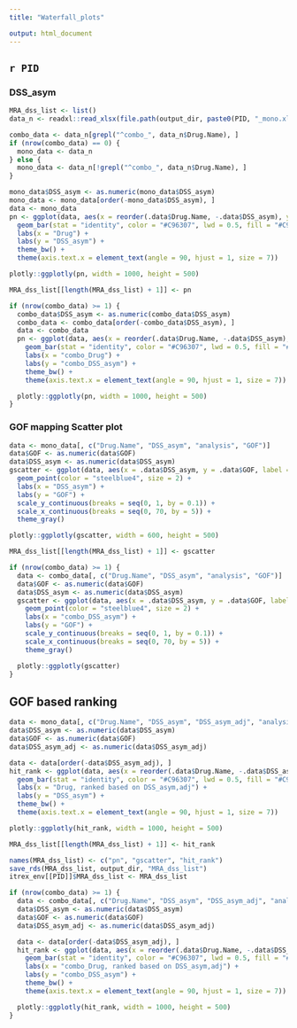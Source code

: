 ```yaml
---
title: "Waterfall_plots"

output: html_document
---
```

## `r PID`

### DSS_asym
```r
MRA_dss_list <- list()
data_n <- readxl::read_xlsx(file.path(output_dir, paste0(PID, "_mono.xlsx")))

combo_data <- data_n[grepl("^combo_", data_n$Drug.Name), ]
if (nrow(combo_data) == 0) {
  mono_data <- data_n
} else {
  mono_data <- data_n[!grepl("^combo_", data_n$Drug.Name), ]
}

mono_data$DSS_asym <- as.numeric(mono_data$DSS_asym)
mono_data <- mono_data[order(-mono_data$DSS_asym), ]
data <- mono_data
pn <- ggplot(data, aes(x = reorder(.data$Drug.Name, -.data$DSS_asym), y = .data$DSS_asym, width = 0.75)) +
  geom_bar(stat = "identity", color = "#C96307", lwd = 0.5, fill = "#C96307", na.rm = TRUE) +
  labs(x = "Drug") +
  labs(y = "DSS_asym") +
  theme_bw() +
  theme(axis.text.x = element_text(angle = 90, hjust = 1, size = 7))

plotly::ggplotly(pn, width = 1000, height = 500)

MRA_dss_list[[length(MRA_dss_list) + 1]] <- pn
```

```r
if (nrow(combo_data) >= 1) {
  combo_data$DSS_asym <- as.numeric(combo_data$DSS_asym)
  combo_data <- combo_data[order(-combo_data$DSS_asym), ]
  data <- combo_data
  pn <- ggplot(data, aes(x = reorder(.data$Drug.Name, -.data$DSS_asym), y = .data$DSS_asym, width = 0.75)) +
    geom_bar(stat = "identity", color = "#C96307", lwd = 0.5, fill = "#C96307", na.rm = TRUE) +
    labs(x = "combo_Drug") +
    labs(y = "combo_DSS_asym") +
    theme_bw() +
    theme(axis.text.x = element_text(angle = 90, hjust = 1, size = 7))

  plotly::ggplotly(pn, width = 1000, height = 500)
}
```


### GOF mapping Scatter plot 

```r
data <- mono_data[, c("Drug.Name", "DSS_asym", "analysis", "GOF")]
data$GOF <- as.numeric(data$GOF)
data$DSS_asym <- as.numeric(data$DSS_asym)
gscatter <- ggplot(data, aes(x = .data$DSS_asym, y = .data$GOF, label = .data$Drug.Name)) +
  geom_point(color = "steelblue4", size = 2) +
  labs(x = "DSS_asym") +
  labs(y = "GOF") +
  scale_y_continuous(breaks = seq(0, 1, by = 0.1)) +
  scale_x_continuous(breaks = seq(0, 70, by = 5)) +
  theme_gray()

plotly::ggplotly(gscatter, width = 600, height = 500)

MRA_dss_list[[length(MRA_dss_list) + 1]] <- gscatter
```


```r
if (nrow(combo_data) >= 1) {
  data <- combo_data[, c("Drug.Name", "DSS_asym", "analysis", "GOF")]
  data$GOF <- as.numeric(data$GOF)
  data$DSS_asym <- as.numeric(data$DSS_asym)
  gscatter <- ggplot(data, aes(x = .data$DSS_asym, y = .data$GOF, label = .data$Drug.Name)) +
    geom_point(color = "steelblue4", size = 2) +
    labs(x = "combo_DSS_asym") +
    labs(y = "GOF") +
    scale_y_continuous(breaks = seq(0, 1, by = 0.1)) +
    scale_x_continuous(breaks = seq(0, 70, by = 5)) +
    theme_gray()

  plotly::ggplotly(gscatter)
}
```

## GOF based ranking
```r
data <- mono_data[, c("Drug.Name", "DSS_asym", "DSS_asym_adj", "analysis", "GOF")]
data$DSS_asym <- as.numeric(data$DSS_asym)
data$GOF <- as.numeric(data$GOF)
data$DSS_asym_adj <- as.numeric(data$DSS_asym_adj)

data <- data[order(-data$DSS_asym_adj), ]
hit_rank <- ggplot(data, aes(x = reorder(.data$Drug.Name, -.data$DSS_asym_adj), y = .data$DSS_asym, width = 0.75)) +
  geom_bar(stat = "identity", color = "#C96307", lwd = 0.5, fill = "#C96307", na.rm = TRUE) +
  labs(x = "Drug, ranked based on DSS_asym,adj") +
  labs(y = "DSS_asym") +
  theme_bw() +
  theme(axis.text.x = element_text(angle = 90, hjust = 1, size = 7))

plotly::ggplotly(hit_rank, width = 1000, height = 500)

MRA_dss_list[[length(MRA_dss_list) + 1]] <- hit_rank

names(MRA_dss_list) <- c("pn", "gscatter", "hit_rank")
save_rds(MRA_dss_list, output_dir, "MRA_dss_list")
itrex_env[[PID]]$MRA_dss_list <- MRA_dss_list
```

```r
if (nrow(combo_data) >= 1) {
  data <- combo_data[, c("Drug.Name", "DSS_asym", "DSS_asym_adj", "analysis", "GOF")]
  data$DSS_asym <- as.numeric(data$DSS_asym)
  data$GOF <- as.numeric(data$GOF)
  data$DSS_asym_adj <- as.numeric(data$DSS_asym_adj)

  data <- data[order(-data$DSS_asym_adj), ]
  hit_rank <- ggplot(data, aes(x = reorder(.data$Drug.Name, -.data$DSS_asym_adj), y = .data$DSS_asym, width = 0.75)) +
    geom_bar(stat = "identity", color = "#C96307", lwd = 0.5, fill = "#C96307", na.rm = TRUE) +
    labs(x = "combo_Drug, ranked based on DSS_asym,adj") +
    labs(y = "combo_DSS_asym") +
    theme_bw() +
    theme(axis.text.x = element_text(angle = 90, hjust = 1, size = 7))

  plotly::ggplotly(hit_rank, width = 1000, height = 500)
}
```
